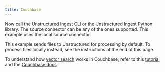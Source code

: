 ```yaml
---
title: Couchbase
---
```



<NewDocument />


<SharedCouchbase />

Now call the Unstructured Ingest CLI or the Unstructured Ingest Python library.  The source connector can be any of the ones supported. This example uses the local source connector.

This example sends files to Unstructured for processing by default. To process files locally instead, see the instructions at the end of this page.


<CodeGroup>
  <CouchbaseAPISh />
  <CouchbaseAPIPyV2 />
</CodeGroup>

To understand how [vector search](https://www.couchbase.com/products/vector-search/) works in Couchbase, refer to this [tutorial](https://developer.couchbase.com/tutorial-python-langchain-pdf-chat) and the [Couchbase docs](https://docs.couchbase.com/cloud/vector-search/vector-search.html)


<SharedPartitionByAPIOSS/>